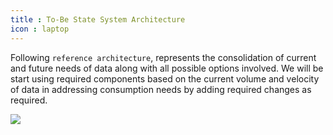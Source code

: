 ```yaml
---
title : To-Be State System Architecture
icon : laptop
---
```


Following <code>reference architecture</code>, represents the consolidation of current and future needs of data along with all possible options involved.
We will be start using required components based on the current volume and velocity of data in addressing consumption needs by
adding required changes as required.

<Frame>
    <img src='/images/System_arch2.png' />
</Frame>